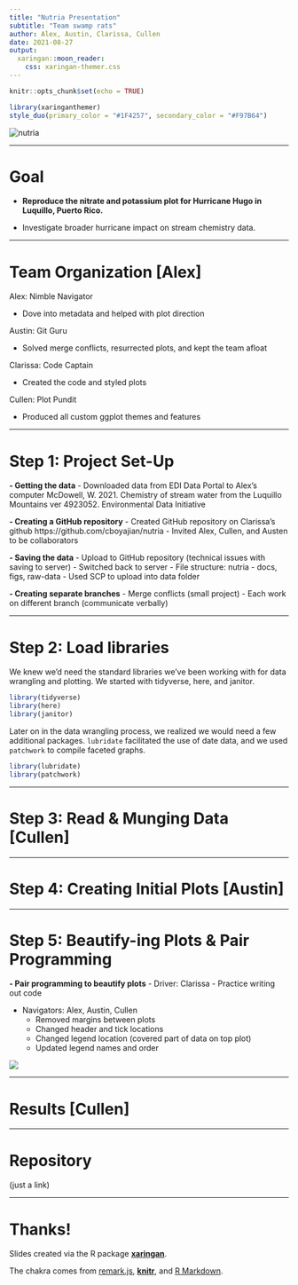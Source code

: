 ```yaml
---
title: "Nutria Presentation"
subtitle: "Team swamp rats"
author: Alex, Austin, Clarissa, Cullen
date: 2021-08-27
output:
  xaringan::moon_reader:
    css: xaringan-themer.css
---
```


```r
knitr::opts_chunk$set(echo = TRUE)
```

```r
library(xaringanthemer)
style_duo(primary_color = "#1F4257", secondary_color = "#F97B64")
```

<img src="https://i.natgeofe.com/n/71d5c04b-31bd-4331-950c-89de69b6005c/nutria_thumb_square.JPG"
     alt="nutria" />
     
---

# Goal
- **Reproduce the nitrate and potassium plot for Hurricane Hugo in Luquillo, Puerto Rico.**

- Investigate broader hurricane impact on stream chemistry data.

---

# Team Organization [Alex]
Alex: Nimble Navigator

- Dove into metadata and helped with plot direction

Austin: Git Guru

- Solved merge conflicts, resurrected plots, and kept the team afloat

Clarissa: Code Captain

- Created the code and styled plots

Cullen: Plot Pundit

- Produced all custom ggplot themes and features

---

# Step 1: Project Set-Up

**- Getting the data**
  - Downloaded data from EDI Data Portal to Alex's computer
    McDowell, W. 2021. Chemistry of stream water from the Luquillo Mountains ver 4923052. Environmental Data Initiative

**- Creating a GitHub repository**
  - Created GitHub repository on Clarissa's github
    https://github.com/cboyajian/nutria
  - Invited Alex, Cullen, and Austen to be collaborators

**- Saving the data** 
  - Upload to GitHub repository (technical issues with saving to server)
  - Switched back to server
    - File structure: nutria - docs, figs, raw-data
    - Used SCP to upload into data folder

**- Creating separate branches**
  - Merge conflicts (small project)
  - Each work on different branch (communicate verbally)

---

# Step 2: Load libraries

We knew we'd need the standard libraries we've been working with for data wrangling and plotting. We started with tidyverse, here, and janitor.
```r
library(tidyverse)
library(here)
library(janitor)
```

Later on in the data wrangling process, we realized we would need a few additional packages. `lubridate` facilitated the use of date data, and we used `patchwork` to compile faceted graphs.
```r
library(lubridate)
library(patchwork)
```

---

# Step 3: Read & Munging Data [Cullen]


---

# Step 4: Creating Initial Plots [Austin]


---

# Step 5: Beautify-ing Plots & Pair Programming

**- Pair programming to beautify plots**
  - Driver: Clarissa
    - Practice writing out code
    
  - Navigators: Alex, Austin, Cullen
    - Removed margins between plots
    - Changed header and tick locations
    - Changed legend location (covered part of data on top plot)
    - Updated legend names and order
  
<img src="../figs/plot_combo.png">


---

# Results [Cullen]


---

# Repository 
(just a link)


---

# Thanks!

Slides created via the R package [**xaringan**](https://github.com/yihui/xaringan).

The chakra comes from [remark.js](https://remarkjs.com), [**knitr**](https://yihui.org/knitr/), and [R Markdown](https://rmarkdown.rstudio.com).
